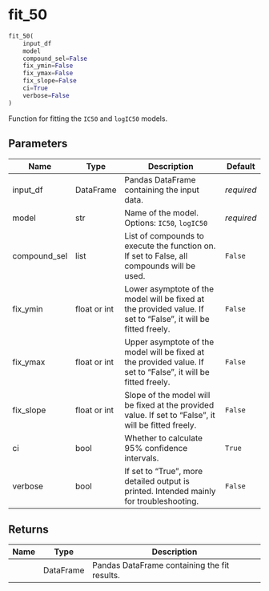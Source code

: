 # fit_50 { #bindcurve.fit_50 }

```python
fit_50(
    input_df
    model
    compound_sel=False
    fix_ymin=False
    fix_ymax=False
    fix_slope=False
    ci=True
    verbose=False
)
```

Function for fitting the `IC50` and `logIC50` models.

## Parameters {.doc-section .doc-section-parameters}

| Name         | Type         | Description                                                                                                    | Default    |
|--------------|--------------|----------------------------------------------------------------------------------------------------------------|------------|
| input_df     | DataFrame    | Pandas DataFrame containing the input data.                                                                    | _required_ |
| model        | str          | Name of the model. Options: `IC50`, `logIC50`                                                                  | _required_ |
| compound_sel | list         | List of compounds to execute the function on. If set to False, all compounds will be used.                     | `False`    |
| fix_ymin     | float or int | Lower asymptote of the model will be fixed at the provided value. If set to "False", it will be fitted freely. | `False`    |
| fix_ymax     | float or int | Upper asymptote of the model will be fixed at the provided value. If set to "False", it will be fitted freely. | `False`    |
| fix_slope    | float or int | Slope of the model will be fixed at the provided value. If set to "False", it will be fitted freely.           | `False`    |
| ci           | bool         | Whether to calculate 95% confidence intervals.                                                                 | `True`     |
| verbose      | bool         | If set to "True", more detailed output is printed. Intended mainly for troubleshooting.                        | `False`    |

## Returns {.doc-section .doc-section-returns}

| Name   | Type      | Description                                  |
|--------|-----------|----------------------------------------------|
|        | DataFrame | Pandas DataFrame containing the fit results. |
